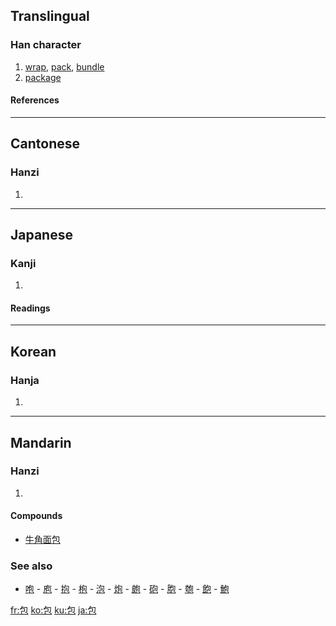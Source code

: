 ==Translingual==
===Han character===
{{Han char|rn=20|rad=勹|as=03|sn=5|four=2771<sub>2</sub>|canj=心口山 (PRU)}}
# [[wrap]], [[pack]], [[bundle]]
# [[package]]

====References====
{{Han ref|kx=0150.270|dkj=02506|dj=0340.020|hdz=10257.060|uh=5305|ud=21253|bh=A55D|bd=42333}}

----
==Cantonese==
===Hanzi===
{{yue-hanzi|jyut=|y=baau1}}
# {{defn|Cantonese}}

----
==Japanese==
===Kanji===
{{ja-kanji|grade=4|rs=勹03}}
# {{defn|Japanese}}

====Readings====
{{ja-readings|on=[[ほう]] (hō)|kun=[[つつむ]] (tsutsumu), [[つつみ]] (tsutsumi)}}

----
==Korean==
===Hanja===
{{ko-hanja|hangeul=[[포]]|rv=po|mr=p'o}}
# {{defn|Korean}}

----
==Mandarin==
===Hanzi===
{{cmn-hanzi|pin=[[bāo]] ([[bao1]])|wg=pao<sup>1</sup>}}
# {{defn|Mandarin}}

====Compounds====
* [[牛角面包]]

===See also===
* [[咆]] - [[庖]] - [[抱]] - [[枹]] - [[泡]] - [[炮]] - [[皰]] - [[砲]] - [[胞]] - [[匏]] - [[飽]] - [[鮑]]

[[fr:包]]
[[ko:包]]
[[ku:包]]
[[ja:包]]